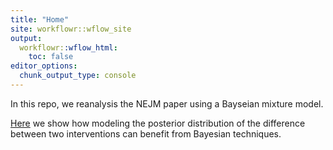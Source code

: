 ```yaml
---
title: "Home"
site: workflowr::wflow_site
output:
  workflowr::wflow_html:
    toc: false
editor_options:
  chunk_output_type: console
---
```



In this repo, we reanalysis the NEJM paper using a Bayseian mixture model.

[Here](first-analysis.Rmd) we show how modeling the posterior distribution of the difference between two interventions can benefit from Bayesian techniques.


